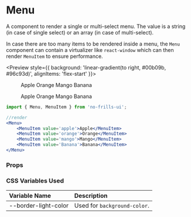 
<Meta title='Declarative Components/Menu' component={Menu} />

# Menu

A component to render a single or multi-select menu. The value is a string (in case of single select) or
an array (in case of multi-select).

In case there are too many items to be rendered inside a menu, the `Menu` component can contain a virtualizer
like `react-window` which can then render `MenuItem` to ensure performance.

<Preview style={{ background: 'linear-gradient(to right, #00b09b, #96c93d)', alignItems: 'flex-start' }}>
    <Card>
        <Menu>
            <MenuItem value='apple'>Apple</MenuItem>
            <MenuItem value='orange'>Orange</MenuItem>
            <MenuItem value='mango'>Mango</MenuItem>
            <MenuItem value='Banana'>Banana</MenuItem>
        </Menu>
    </Card>
    <Card>
        <Menu multiSelect>
            <MenuItem value='apple'>Apple</MenuItem>
            <MenuItem value='orange'>Orange</MenuItem>
            <MenuItem value='mango'>Mango</MenuItem>
            <MenuItem value='Banana'>Banana</MenuItem>
        </Menu>
    </Card>
</Preview>

```jsx
import { Menu, MenuItem } from 'no-frills-ui';

//render
<Menu>
    <MenuItem value='apple'>Apple</MenuItem>
    <MenuItem value='orange'>Orange</MenuItem>
    <MenuItem value='mango'>Mango</MenuItem>
    <MenuItem value='Banana'>Banana</MenuItem>
</Menu>
```


### Props

<Props of={Menu} />

### CSS Variables Used

| Variable Name | Description |
| :- | :- |
| --border-light-color | Used for `background-color`. |
